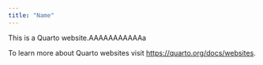 ```yaml
---
title: "Name"
---
```


This is a Quarto website.AAAAAAAAAAAa

To learn more about Quarto websites visit <https://quarto.org/docs/websites>.
